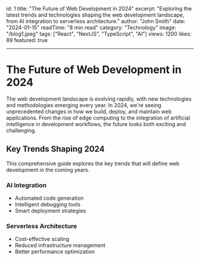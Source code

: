 id: 1
title: "The Future of Web Development in 2024"
excerpt: "Exploring the latest trends and technologies shaping the web development landscape, from AI integration to serverless architecture."
author: "John Smith"
date: "2024-01-15"
readTime: "8 min read"
category: "Technology"
image: "/blog1.jpeg"
tags: ["React", "NextJS", "TypeScript", "AI"]
views: 1200
likes: 89
featured: true

---

# The Future of Web Development in 2024

The web development landscape is evolving rapidly, with new technologies and methodologies emerging every year. In 2024, we're seeing unprecedented changes in how we build, deploy, and maintain web applications. From the rise of edge computing to the integration of artificial intelligence in development workflows, the future looks both exciting and challenging.

## Key Trends Shaping 2024

This comprehensive guide explores the key trends that will define web development in the coming years.

### AI Integration

- Automated code generation
- Intelligent debugging tools
- Smart deployment strategies

### Serverless Architecture

- Cost-effective scaling
- Reduced infrastructure management
- Better performance optimization

